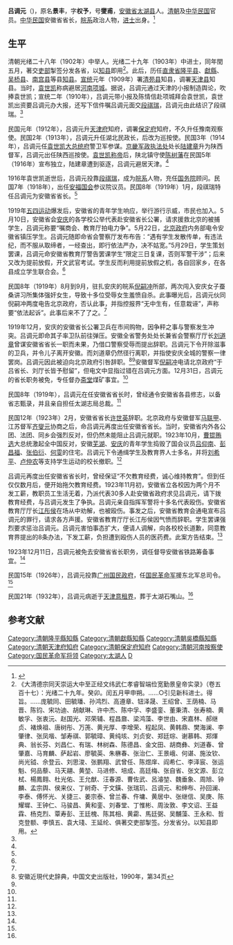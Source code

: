 {{otheruses|subject=[[中华民国|中华民国]]安徽省省长，[[皖系|皖系]]政治人物|other=中国共产党党员、山西牺盟会领导人|吕调元 (中共)}}
'''吕调元'''（{{bd|1865年||1932年|catIdx=L}})，原名'''景丰'''，字'''权予'''，号'''燮甫'''，[[安徽省|安徽省]][[太湖县|太湖县]]人。[[清朝|清朝]]及[[中华民国|中华民国]]官员。[[中华民国|中华民国]]安徽省省长，[[皖系|皖系]]政治人物，[[进士|进士]]出身。<ref name=xhw>{{Cite web |url=http://www.ah.xinhuanet.com/jg60nahp/2009-03/26/content_16067791.htm |title=吕调元，新华网，2009-03-26 |accessdate=2013-06-24 |archive-date=2016-03-04 |archive-url=https://web.archive.org/web/20160304100046/http://www.ah.xinhuanet.com/jg60nahp/2009-03/26/content_16067791.htm |dead-url=yes }}</ref>

==生平==
清朝光绪二十八年（1902年）中举人。光绪二十九年（1903年）中进士，同年閏五月，著交[[吏部|吏部]]掣签分发各省，以[[知县|知县]]即用<ref>《大清德宗同天崇运大中至正经文纬武仁孝睿智端俭宽勤景皇帝实录》（卷五百十七）：光绪二十九年。癸卯。闰五月甲申朔。……○引见新科进士。得旨。……庞毓同、田毓璠、孙鸿烈、高遵章、钮泽晟、王绍曾、王荫楠、马晋、陈钧、宋功迪、胡献琳、许中杰、陈中孚、李盛銮、董秉清、张寿楠、黄敏孚、张衷沅、赵国光、邓荣辅、程昌鼐、梁鸿藻、李世由、宋嘉林、郝继贞、褚焕祖、唐树彤、万箎、黄光厚、李增荣、程起凤、黄韩鼎、樊海澜、李肇律、张凤喈、邹寿祺、郭毓璋、黄纯垓、刘贞安、郑廷琮、谢慕韩、郑煇典、翁长芬、刘昌仁、有瑞、林树森、陈德昌、金文田、胡商彝、刘道春、曾肇嘉、马育麟、萨起岩、廖毓英、朱楙春、张治仁、王景峨、何谌、施汝钦、尚光钺、佘登云、刘思浚、张鹏翔、武曾任、陈煜庠、阎希仁、李泽宸、张运魁、何品藜、马天翮、黄堃、马进修、培成、高廷梅、张自省、张文源、彭立栻、楊鳳翱、杜光佑、王允猷、汪春源、曹佐武、呂濬堃、魏垂象、周旭、钟麟、孟宗舆、侯来仪、丁树奇、于文鐄、张瑞玑、吕调元、和绅布、孙回澜、李泰、傅怀光、关捷三、姜宗泰、曾兰春、仵墉、黄居中、张继信、吴庚、陈耀墀、王钟仁、马骏昌、黄和銮、刘春堂、丁惟彬、周汝敦、李文诏、王益霖、杨克烈、覃寿彭、王廷槐、陈其相、黄霦、馬廷弼、吴黼藻、王永和、哲克登额、李慎五、袁大琖、王延纶、俱著交吏部掣签。分发省分。以知县即用。</ref>。此后，历任[[直隶省|直隶省]][[隆平县|隆平县]]、[[獻縣|獻縣]]、[[吴桥县|吴桥县]]、[[南宫县|南宫县]]等县[[知县|知县]]。[[宣统|宣统]]元年（1909年）署[[清苑县|清苑县]]知县，调署[[天津县|天津县]]知县。当时，[[袁世凯|袁世凯]]称病避居[[河南|河南]][[项城|项城]]。据说，吕调元通过天津的小报制造舆论，吹捧袁世凯；宣统二年（1910年），吕调元带小报及陈情信赴项城拜会袁世凯，袁世凯出资要吕调元办大报，还写下信件嘱吕调元面交[[段祺瑞|段祺瑞]]，吕调元由此结识了段祺瑞。<ref name=xhw/>

民国元年（1912年），吕调元升[[天津府|天津府]]知府，调署[[保定府|保定府]]知府，不久升任豫南观察使。民国2年（1913年），吕调元升任湖北民政长，后改为巡按使。民国3年（1914年），吕调元任[[袁世凯|袁世凯]][[中华民国大总统府|大总统府]]警卫军参谋。[[京畿军政执法处|京畿军政执法处]]处长[[陆建章|陆建章]]升为陕西督军，吕调元出任陕西巡按使。[[袁世凯称帝|袁世凯称帝]]后，陕北镇守使[[陈树藩|陈树藩]]在民国5年（1916年）宣布独立，陆建章遭到驱逐，吕调元避居天津。<ref name=xhw/>

1916年袁世凯逝世后，吕调元投靠[[段祺瑞|段祺瑞]]，成为[[皖系|皖系]]人物，充任[[中华民国国务院|国务院]]顾问。民国7年（1918年），出任[[安福国会|安福国会]]参议院议员。民国8年（1919年）1月，段祺瑞特任吕调元为安徽省省长。<ref name=xhw/>

1919年[[五四运动|五四运动]]爆发后，安徽省的青年学生响应，举行游行示威，市民也加入。5月10日，安徽省会[[安庆|安庆]]的各学校公举代表赴安徽省长公署，请求援救北京的被捕学生，吕调元称要“嘱商会、教育厅拍电力争”。5月22日，[[北洋政府|北京政府]]内务部电令安徽省镇压学生。吕调元随即命省会警察厅发布布告：“遇有学生发散传单，有违法纪，而不服从取缔者，一经查出，即行依法严办，决不姑宽。”5月29日，学生策划罢课，吕调元命安徽省教育厅警告罢课学生“限定三日复课，否则军警干涉”；后来又改为提前放假，开文武官考试。学生反而利用提前放假之机，各自回家乡，在各县成立学生联合会。<ref name=xhw/>

民国8年（1919年）8月到9月，驻扎安庆的皖系[[倪嗣冲|倪嗣冲]]所部，两次闯入安庆女子蚕桑讲习所集体强奸女生，导致十多位受辱女生羞愤自杀。此事曝光后，吕调元伙同倪嗣冲两度电告北京政府，否认此事，并指控报界“无中生有，任意栽诬”，声称要“依法起诉”。此事后来不了了之。<ref name=xhw/>

1919年12月，安庆的安徽省长公署卫兵在市间购物，因争秤之事与警察发生冲突。吕调元即命其子率卫队前往弹压。安徽全省警务处处长兼省会警察厅厅长[[刘道章|刘道章]]曾谋安徽省省长一职而未果，乃借口警察受辱而提出辞职。吕调元下令开除滋事的卫兵，并令儿子离开安徽。而刘道章仍然径行离职，并指使安庆全城的警察一律罢岗。吕调元因此被迫向北京政府引咎辞职。<ref>安徽近現代史辞典，中国文史出版社，1990年，第34页</ref><ref name=xhw/>安徽督军[[倪嗣冲|倪嗣冲]]电请北京政府“于吕省长、刘厅长皆予慰留”，但电文中显指过错在吕调元方面。12月31日，吕调元的省长职务被免，专任督办[[斋堂镇|斋堂]]煤矿事宜。<ref name=xhw/>

民国8年（1919年），吕调元在任安徽省省长时，曾经通令安徽省各县修志，以备省志甄录，并且亲自担任太湖志局总裁。<ref name=xhw/>

民国12年（1923年）2月，安徽省省长[[许世英|许世英]]辞职。北京政府与安徽督军[[马联甲|马联甲]]、江苏督军[[齐燮元|齐燮元]]协商之后，命吕调元再度出任安徽省省长。当时，安徽省内外各公团、法团、同乡会强烈反对，但仍然未能阻止吕调元就职。1923年10月，[[曹锟贿选|曹锟贿选]]大总统激起全中国反对，安徽[[芜湖|芜湖]]、[[安庆|安庆]]的青年学生捣毁了国会议员[[吕仰南|吕仰南]]、[[彭昌福|彭昌福]]、[[张伯衍|张伯衍]]、[[何雯|何雯]]的住宅。吕调元下令通缉学生及教育界人士多名，并将[[刘希平|刘希平]]、[[卢仲农|卢仲农]]等支持学生运动的校长撤职。<ref name=xhw/>

吕调元再度出任安徽省省长时，曾经保证“不欠教育经费，诚心维持教育”。但到任仅仅数月后，便开始拖欠教育经费。1923年11月初，安徽省立各校因为两个月不发工薪，教职员工生活无着，乃派代表30多人赴安徽省政府求见吕调元，请下拨教育经费，与吕调元发生了争执。吕调元亲自指挥军警将十多名代表殴伤。安徽省教育厅厅长[[江彤侯|江彤侯]]在场从中劝解，也被殴伤。事发之后，安徽省教育会通电宣布吕调元的罪行，请求各方声援。安徽省教育厅厅长江彤侯因气愤而辞职。学生罢课强烈要求惩治吕调元。吕调元害怕事态扩大，便请人调解，向各校校长道歉，同意教育界提出的8条办法，下发工薪，负担遭到殴伤人员的医药费。此案方告结束。<ref name=xhw/>

1923年12月11日，吕调元被免去安徽省省长职务，调任督导安徽省铁路筹备事宜。<ref name=xhw/>

民国15年（1926年），吕调元投靠[[广州国民政府|广州国民政府]]，任[[国民革命军|国民革命军]]援东北军总司令。<ref name=xhw/>

民国21年（1932年），吕调元病逝于[[天津意租界|天津意租界]]，葬于太湖石嘴山。<ref name=xhw/>

==参考文献==
{{reflist|2}}
{{光绪二十九年癸卯科殿试金榜}}
{{中華民國第二屆國會參議院議員}}
{{湖北行政长官}}
{{陕西行政长官|北省}}
{{安徽行政长官|北省}}
[[Category:清朝隆平縣知縣|Category:清朝隆平縣知縣]]
[[Category:清朝獻縣知縣|Category:清朝獻縣知縣]]
[[Category:清朝吳橋縣知縣|Category:清朝吳橋縣知縣]]
[[Category:清朝天津府知府|Category:清朝天津府知府]]
[[Category:清朝保定府知府|Category:清朝保定府知府]]
[[Category:清朝河南按察使|Category:清朝河南按察使]]
[[Category:国民革命军将领|Category:国民革命军将领]]
[[Category:太湖人|Category:太湖人]]
[[Category:呂姓|D]]